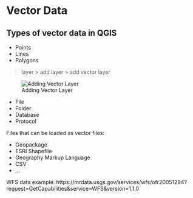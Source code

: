 # Vector Data


## Types of vector data in QGIS

* Points
* Lines
* Polygons



>layer > add layer > add vector layer


![Adding Vector Layer](Images/addVectorLayer.png) 

- File
- Folder
- Database
- Protocol

Files that can be loaded as vector files:

- Geopackage
- ESRI Shapefile
- Geography Markup Language
- CSV
- ...

WFS data example:
https://mrdata.usgs.gov/services/wfs/ofr20051294?request=GetCapabilities&service=WFS&version=1.1.0





